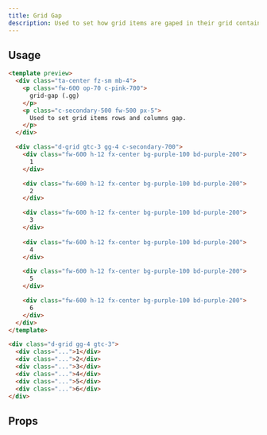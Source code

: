 ```yaml
---
title: Grid Gap
description: Used to set how grid items are gaped in their grid container.
---
```


<DocsTable
  name="grid-gap"
  ignoreMapValue
/>

## Usage

```html rose
<template preview>
  <div class="ta-center fz-sm mb-4">
    <p class="fw-600 op-70 c-pink-700">
      grid-gap (.gg)
    </p>
    <p class="c-secondary-500 fw-500 px-5">
      Used to set grid items rows and columns gap.
    </p>
  </div>

  <div class="d-grid gtc-3 gg-4 c-secondary-700">
    <div class="fw-600 h-12 fx-center bg-purple-100 bd-purple-200">
      1
    </div>

    <div class="fw-600 h-12 fx-center bg-purple-100 bd-purple-200">
      2
    </div>

    <div class="fw-600 h-12 fx-center bg-purple-100 bd-purple-200">
      3
    </div>
    
    <div class="fw-600 h-12 fx-center bg-purple-100 bd-purple-200">
      4
    </div>

    <div class="fw-600 h-12 fx-center bg-purple-100 bd-purple-200">
      5
    </div>

    <div class="fw-600 h-12 fx-center bg-purple-100 bd-purple-200">
      6
    </div>
  </div>
</template>

<div class="d-grid gg-4 gtc-3">
  <div class="...">1</div>
  <div class="...">2</div>
  <div class="...">3</div>
  <div class="...">4</div>
  <div class="...">5</div>
  <div class="...">6</div>
</div>
```


## Props

<DocsTable
  name="grid-gap"
  type="props"
/>



